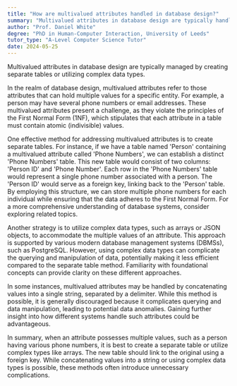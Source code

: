 ```yaml
---
title: "How are multivalued attributes handled in database design?"
summary: "Multivalued attributes in database design are typically handled by creating separate tables or using a complex data type."
author: "Prof. Daniel White"
degree: "PhD in Human-Computer Interaction, University of Leeds"
tutor_type: "A-Level Computer Science Tutor"
date: 2024-05-25
---
```


Multivalued attributes in database design are typically managed by creating separate tables or utilizing complex data types.

In the realm of database design, multivalued attributes refer to those attributes that can hold multiple values for a specific entity. For example, a person may have several phone numbers or email addresses. These multivalued attributes present a challenge, as they violate the principles of the First Normal Form (1NF), which stipulates that each attribute in a table must contain atomic (indivisible) values.

One effective method for addressing multivalued attributes is to create separate tables. For instance, if we have a table named 'Person' containing a multivalued attribute called 'Phone Numbers', we can establish a distinct 'Phone Numbers' table. This new table would consist of two columns: 'Person ID' and 'Phone Number'. Each row in the 'Phone Numbers' table would represent a single phone number associated with a person. The 'Person ID' would serve as a foreign key, linking back to the 'Person' table. By employing this structure, we can store multiple phone numbers for each individual while ensuring that the data adheres to the First Normal Form. For a more comprehensive understanding of database systems, consider exploring related topics.

Another strategy is to utilize complex data types, such as arrays or JSON objects, to accommodate the multiple values of an attribute. This approach is supported by various modern database management systems (DBMSs), such as PostgreSQL. However, using complex data types can complicate the querying and manipulation of data, potentially making it less efficient compared to the separate table method. Familiarity with foundational concepts can provide clarity on these different approaches.

In some instances, multivalued attributes may be handled by concatenating values into a single string, separated by a delimiter. While this method is possible, it is generally discouraged because it complicates querying and data manipulation, leading to potential data anomalies. Gaining further insight into how different systems handle such attributes could be advantageous.

In summary, when an attribute possesses multiple values, such as a person having various phone numbers, it is best to create a separate table or utilize complex types like arrays. The new table should link to the original using a foreign key. While concatenating values into a string or using complex data types is possible, these methods often introduce unnecessary complications.
    